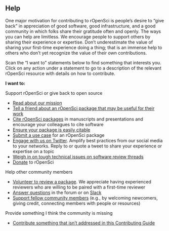 ## Help {#help}

One major motivation for contributing to rOpenSci is people’s desire to “give back” in appreciation of good software, good infrastructure, and a good community in which folks share their gratitude often and openly. The ways you can help are limitless. We encourage people to support others by sharing their experience or expertise. Don’t underestimate the value of sharing your first-time experience doing a thing; that is an immense help to others who don’t yet recognize the value of their own contributions.

Scan the “I want to” statements below to find something that interests you. Click on any action under a statement to go to a description of the relevant rOpenSci resource with details on how to contribute.

**I want to:**

Support rOpenSci or give back to open source

*   [Read about our mission](#mission)
*   [Tell a friend about an rOpenSci package that may be useful for their work](#packages)
*   [Cite rOpenSci packages](#packages) in manuscripts and presentations and encourage your colleagues to cite software
*   [Ensure your package is easily citable](#devguide)
*   [Submit a use case](#usecases) for an rOpenSci package
*   [Engage with us on Twitter](#channels). Amplify best practices from our social media to your networks. Reply to or quote a tweet to share your experience or expertise on a topic
*   [Weigh in on tough technical issues on software review threads](#devguide)
*   [Donate](https://ropensci.org/donate/) to rOpenSci


Help other community members

*   [Volunteer to review a package](#devguide). We appreciate having experienced reviewers who are willing to be paired with a first-time reviewer
*   [Answer questions](#channels) in the forum or on [Slack](#channels-slack)
*   [Support fellow community members](#channels) (e.g., by welcoming newcomers, giving credit, connecting members with people or resources)


Provide something I think the community is missing 

*   [Contribute something that isn’t addressed in this Contributing Guide](#contributing)
